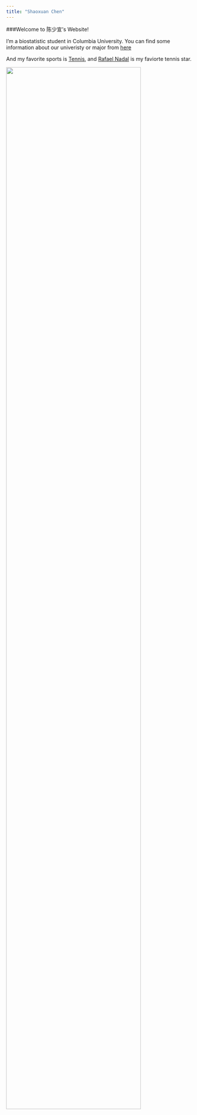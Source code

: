 ```yaml
---
title: "Shaoxuan Chen"
---
```

###Welcome to 陈少宣's Website!



I'm a biostatistic student in Columbia University.
You can find some information about our univeristy or major from [here](https://www.mailman.columbia.edu)

And my favorite sports is [Tennis](http://www.tennis.com), 
and [Rafael Nadal](https://en.wikipedia.org/wiki/Rafael_Nadal) is my faviorte tennis star.


<img src="picture/spiderman.jpeg" style="width:85%">